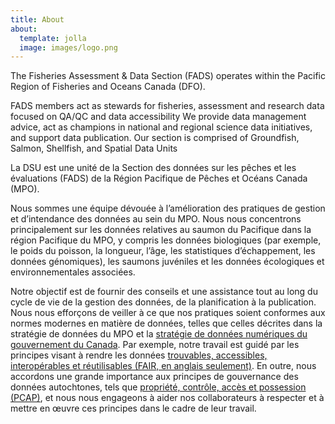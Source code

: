 ```yaml
---
title: About
about:
  template: jolla
  image: images/logo.png
---
```


::: {.content-visible when-profile="english"}

The Fisheries Assessment & Data Section (FADS) operates within the Pacific Region of Fisheries and Oceans Canada (DFO).

FADS members act as stewards for fisheries, assessment and research data focused on QA/QC and data accessibility​ We provide data management advice, act as champions in national and regional science data initiatives, and support data publication. Our section is comprised of Groundfish, Salmon, Shellfish, and Spatial Data Units​

:::

::: {.content-visible when-profile="french"}

La DSU est une unité de la Section des données sur les pêches et les évaluations (FADS) de la Région Pacifique de Pêches et Océans Canada (MPO).

Nous sommes une équipe dévouée à l'amélioration des pratiques de gestion et d'intendance des données au sein du MPO. Nous nous concentrons principalement sur les données relatives au saumon du Pacifique dans la région Pacifique du MPO, y compris les données biologiques (par exemple, le poids du poisson, la longueur, l'âge, les statistiques d'échappement, les données génomiques), les saumons juvéniles et les données écologiques et environnementales associées.

Notre objectif est de fournir des conseils et une assistance tout au long du cycle de vie de la gestion des données, de la planification à la publication. Nous nous efforçons de veiller à ce que nos pratiques soient conformes aux normes modernes en matière de données, telles que celles décrites dans la stratégie de données du MPO et la [stratégie de données numériques du gouvernement du Canada](https://www.canada.ca/fr/secretariat-conseil-tresor/organisation/rapports/strategie-relative-aux-donnees-2023-2026.html). Par exemple, notre travail est guidé par les principes visant à rendre les données [trouvables, accessibles, interopérables et réutilisables (FAIR, en anglais seulement)](https://www.go-fair.org/fair-principles/). En outre, nous accordons une grande importance aux principes de gouvernance des données autochtones, tels que [propriété, contrôle, accès et possession (PCAP)](https://fnigc.ca/fr/les-principes-de-pcap-des-premieres-nations/), et nous nous engageons à aider nos collaborateurs à respecter et à mettre en œuvre ces principes dans le cadre de leur travail.

:::